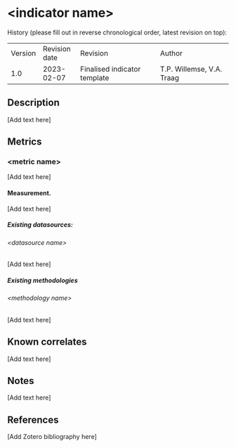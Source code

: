 # \<indicator name\>

History (please fill out in reverse chronological order, latest revision
on top):

|         |               |                              |                           |
| ------- | ------------- | ---------------------------- | ------------------------- |
| Version | Revision date | Revision                     | Author                    |
| 1.0     | 2023-02-07    | Finalised indicator template | T.P. Willemse, V.A. Traag |

## Description

\[Add text here\]

## Metrics

### \<metric name\>

\[Add text here\]

#### Measurement.

\[Add text here\]

##### Existing datasources:

###### \<datasource name\>

\[Add text here\]

##### Existing methodologies

###### \<methodology name\>

\[Add text here\]

## Known correlates

\[Add text here\]

## Notes

\[Add text here\]

## References

\[Add Zotero bibliography here\]
